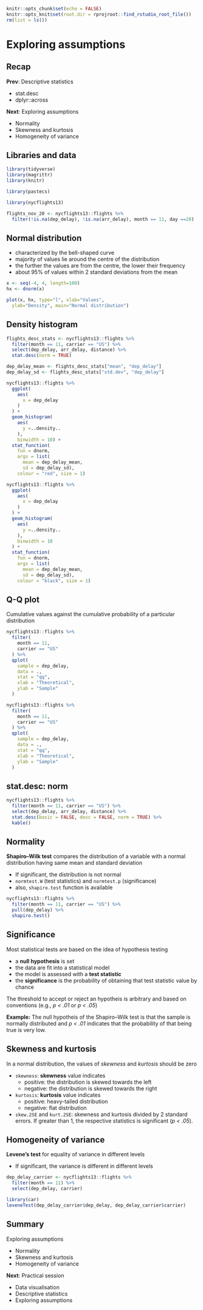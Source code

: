 ```r
knitr::opts_chunk$set(echo = FALSE)
knitr::opts_knit$set(root.dir = rprojroot::find_rstudio_root_file())
rm(list = ls())
```



# Exploring assumptions


## Recap

**Prev**: Descriptive statistics

- stat.desc
- dplyr::across

**Next**: Exploring assumptions

- Normality
- Skewness and kurtosis
- Homogeneity of variance


## Libraries and data

```r
library(tidyverse)
library(magrittr)
library(knitr)

library(pastecs)

library(nycflights13)

flights_nov_20 <- nycflights13::flights %>%
  filter(!is.na(dep_delay), !is.na(arr_delay), month == 11, day ==20) 
```


## Normal distribution

:::::: {.cols data-latex=""}

::: {.col data-latex="{0.5\textwidth}"}

- characterized by the bell-shaped curve 
- majority of values lie around the centre of the distribution
- the further the values are from the centre, the lower their frequency
- about 95% of values within 2 standard deviations from the mean

:::

::: {.col data-latex="{0.5\textwidth}"}

```r
x <- seq(-4, 4, length=100)
hx <- dnorm(x)

plot(x, hx, type="l", xlab="Values",
  ylab="Density", main="Normal distribution")
```

:::
::::::


## Density histogram

:::::: {.cols data-latex=""}

::: {.col data-latex="{0.5\textwidth}"}

```r
flights_desc_stats <- nycflights13::flights %>%
  filter(month == 11, carrier == "US") %>%
  select(dep_delay, arr_delay, distance) %>%
  stat.desc(norm = TRUE)

dep_delay_mean <- flights_desc_stats["mean", "dep_delay"]
dep_delay_sd <- flights_desc_stats["std.dev", "dep_delay"]
```

```r
nycflights13::flights %>% 
  ggplot(
    aes(
      x = dep_delay
    )
  ) +
  geom_histogram(
    aes(
      y =..density..
    ),
    binwidth = 10) + 
  stat_function(
    fun = dnorm, 
    args = list(
      mean = dep_delay_mean,
      sd = dep_delay_sd),
    colour = "red", size = 1)
```

:::

::: {.col data-latex="{0.5\textwidth}"}

```r
nycflights13::flights %>% 
  ggplot(
    aes(
      x = dep_delay
    )
  ) +
  geom_histogram(
    aes(
      y =..density..
    ),
    binwidth = 10
  ) + 
  stat_function(
    fun = dnorm, 
    args = list(
      mean = dep_delay_mean,
      sd = dep_delay_sd),
    colour = "black", size = 1)
```

:::
::::::


## Q-Q plot

:::::: {.cols data-latex=""}

::: {.col data-latex="{0.5\textwidth}"}

Cumulative values against the cumulative probability of a particular distribution

```r
nycflights13::flights %>%
  filter(
    month == 11, 
    carrier == "US"
  ) %>%
  qplot(
    sample = dep_delay, 
    data = .,
    stat = "qq", 
    xlab = "Theoretical", 
    ylab = "Sample"
  )
```

:::

::: {.col data-latex="{0.5\textwidth}"}

```r
nycflights13::flights %>%
  filter(
    month == 11, 
    carrier == "US"
  ) %>%
  qplot(
    sample = dep_delay, 
    data = .,
    stat = "qq", 
    xlab = "Theoretical", 
    ylab = "Sample"
  )
```

:::
::::::


## stat.desc: norm

```r
nycflights13::flights %>%
  filter(month == 11, carrier == "US") %>%
  select(dep_delay, arr_delay, distance) %>%
  stat.desc(basic = FALSE, desc = FALSE, norm = TRUE) %>%
  kable()
```



## Normality

**Shapiro–Wilk test** compares the distribution of a variable with a normal distribution having same mean and standard deviation

- If significant, the distribution is not normal
- `normtest.W` (test statistics) and `normtest.p` (significance)
- also, `shapiro.test` function is available

```r
nycflights13::flights %>%
  filter(month == 11, carrier == "US") %>%
  pull(dep_delay) %>%
  shapiro.test()
```



## Significance

Most statistical tests are based on the idea of hypothesis testing

- a **null hypothesis** is set
- the data are fit into a statistical model
- the model is assessed with a **test statistic**
- the **significance** is the probability of obtaining that test statistic value by chance

The threshold to accept or reject an hypotheis is arbitrary and based on conventions (e.g., *p < .01* or *p < .05*)

**Example:** The null hypotheis of the Shapiro–Wilk test is that the sample is normally distributed and *p < .01* indicates that the probability of that being true is very low.



## Skewness and kurtosis

In a normal distribution, the values of *skewness* and *kurtosis* should be zero

- `skewness`: **skewness** value indicates
    - positive: the distribution is skewed towards the left
    - negative: the distribution is skewed towards the right
- `kurtosis`: **kurtosis** value indicates
    - positive: heavy-tailed distribution
    - negative: flat distribution
- `skew.2SE` and `kurt.2SE`: skewness and kurtosis divided by 2 standard errors. If greater than 1, the respective statistics is significant (*p < .05*).



## Homogeneity of variance

**Levene’s test** for equality of variance in different levels

- If significant, the variance is different in different levels

```r
dep_delay_carrier <- nycflights13::flights %>%
  filter(month == 11) %>%
  select(dep_delay, carrier)

library(car)
leveneTest(dep_delay_carrier$dep_delay, dep_delay_carrier$carrier)
```


## Summary

Exploring assumptions

- Normality
- Skewness and kurtosis
- Homogeneity of variance

**Next**: Practical session

- Data visualisation
- Descriptive statistics
- Exploring assumptions